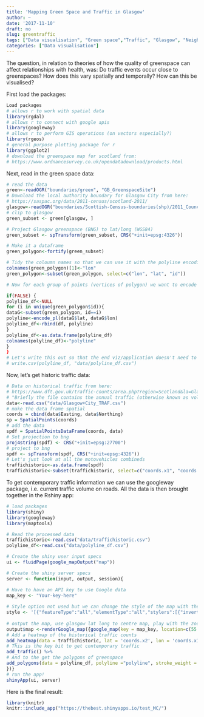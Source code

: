 ```yaml
---
title: 'Mapping Green Space and Traffic in Glasgow'
author: ~
date: '2017-11-10'
draft: no
slug: greentraffic
tags: ["Data visualisation", "Green space","Traffic", "Glasgow", "Neighbourhood", "Rshiny"]
categories: ["Data visualisation"]
---
```


The question, in relation to theories of how the quality of greenspace can affect relationships with health, was: Do traffic events occur close to greenspaces? How does this vary spatially and temporally? How can this be visualised?

First load the packages:

```r
Load packages
# allows r to work with spatial data
library(rgdal)
# allows r to connect with google apis
library(googleway)
# allows r to perform GIS operations (on vectors especially?)
library(rgeos)
# general purpose plotting package for r
library(ggplot2)
# download the greenspace map for scotland from:
# https://www.ordnancesurvey.co.uk/opendatadownload/products.html
```

Next, read in the green space data:

```r
# read the data
green<-readOGR("boundaries/green", "GB_GreenspaceSite")
# Download the local authority boundary for Glasgow City from here:
# https://saspac.org/data/2011-census/scotland-2011/
glasgow<-readOGR("boundaries/Scottish-Census-boundaries(shp)/2011_Council_Area/CA_2011_EoR_Glasgow_City", "CA_2011_EoR_Glasgow_City")
# clip to glasgow
green_subset <- green[glasgow, ]

# Project Glasgow greenspace (BNG) to lat/long (WGS84)
green_subset <- spTransform(green_subset, CRS("+init=epsg:4326"))

# Make it a dataframe
green_polygon<-fortify(green_subset)

# Tidy the coloumn names so that we can use it with the polyline encoding function
colnames(green_polygon)[1]<-"lon"
green_polygon<-subset(green_polygon, select=c("lon", "lat", "id"))

# Now for each group of points (vertices of polygon) we want to encode the polygon using the "encode_pl" function from the package googleway (comment block it do it doens't run everytime)

if(FALSE) {
polyline_df<-NULL
for (i in unique(green_polygon$id)){
dataG<-subset(green_polygon, id==i)
polyline<-encode_pl(dataG$lat, dataG$lon)
polyline_df<-rbind(df, polyline)
}
polyline_df<-as.data.frame(polyline_df)
colnames(polyline_df)<-"polyline"
}
}
# Let's write this out so that the end viz/application doesn't need to do this bit again
# write.csv(polyline_df, "data/polyline_df.csv")
```

Now, let's get historic traffic data:
```r
# Data on historical traffic from here:
# https://www.dft.gov.uk/traffic-counts/area.php?region=Scotland&la=Glasgow+City
# "Briefly the file contains the annual traffic (otherwise known as volume of traffic) on each link of the major road network. This is calculated by multiplying the Annual average daily flow (AADF) by the corresponding length of road and by the number of days in the year""
data<-read.csv("data/Glasgow+City_TRAF.csv")
# make the data frame spatial
coords = cbind(data$Easting, data$Northing)
sp = SpatialPoints(coords)
# add the data
spdf = SpatialPointsDataFrame(coords, data)
# Set projection to bng
proj4string(spdf) <- CRS("+init=epsg:27700")
# project to bng
spdf <- spTransform(spdf, CRS("+init=epsg:4326"))
# Let's just look at all the motovehicles combineds
traffichistoric<-as.data.frame(spdf)
traffichistoric<-subset(traffichistoric, select=c("coords.x1", "coords.x2", "AllMotorVehicles"))
```

To get contemporary traffic information we can use the googleway package, i.e. current traffic volume on roads. All the data is then brought together in the Rshiny app:

```r
# load packages
library(shiny)
library(googleway)
library(maptools)

# Read the processed data
traffichistoric<-read.csv("data/traffichistoric.csv")
polyline_df<-read.csv("data/polyline_df.csv")

# Create the shiny user input specs
ui <- fluidPage(google_mapOutput("map"))

# Create the shiny server specs
server <- function(input, output, session){

# Have to have an API key to use Google data  
map_key <- "Your-key-here"
  
# Style option not used but we can change the style of the map with the following code:
style <- '[{"featureType":"all","elementType":"all","stylers":[{"invert_lightness":true}, {"saturation":10},{"lightness":30},{"gamma":0.5},{"hue":"#435158"}]}, {"featureType":"road.arterial","elementType":"all","stylers":[{"visibility":"simplified"}]}, {"featureType":"transit.station","elementType":"labels.text","stylers":[{"visibility":"off"}]}]'
  
# output the map, use glasgow lat long to centre map, play with the zoom to make it look good
output$map <-renderGoogle_map({google_map(key = map_key, location=c(55.8642, -4.2518), zoom=13) %>%
# Add a heatmap of the historical traffic counts
add_heatmap(data = traffichistoric, lat = 'coords.x2', lon = 'coords.x1', option_opacity = 0.3) %>%
# This is the key bit to get contemporary traffic
add_traffic() %>% 
# And to the get the polygons of greenspace
add_polygons(data = polyline_df, polyline ="polyline", stroke_weight = 3, fill_colour = "green", stroke_colour = "black") 
})}
# run the app!
shinyApp(ui, server)
```

Here is the final result:
```r
library(knitr)
knitr::include_app("https://thebest.shinyapps.io/test_MC/")
```
  